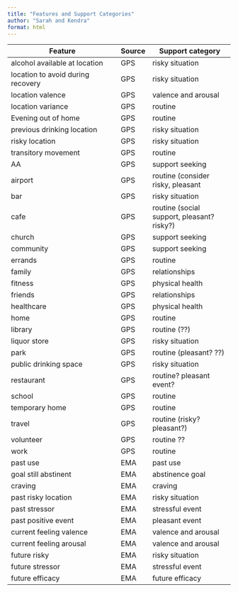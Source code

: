 ```yaml
---
title: "Features and Support Categories"
author: "Sarah and Kendra"
format: html
---
```


| Feature                           | Source | Support category         |
|-----------------------------------|--------|--------------------------|
| alcohol available at location     | GPS    | risky situation          |
| location to avoid during recovery | GPS    | risky situation          |
| location valence                  | GPS    | valence and arousal      |
| location variance                 | GPS    | routine                  |
| Evening out of home               | GPS    | routine                  |
| previous drinking location        | GPS    | risky situation          |
| risky location                    | GPS    | risky situation          |
| transitory movement               | GPS    | routine                  |
| AA                                | GPS    | support seeking          |
| airport                           | GPS    | routine (consider risky, pleasant |
| bar                               | GPS    | risky situation          |
| cafe                              | GPS    | routine (social support, pleasant? risky?)  |
| church                            | GPS    | support seeking          |
| community                         | GPS    | support seeking          |
| errands                           | GPS    | routine                  |
| family                            | GPS    | relationships            |
| fitness                           | GPS    | physical health          |
| friends                           | GPS    | relationships            |
| healthcare                        | GPS    | physical health          |
| home                              | GPS    | routine                  |
| library                           | GPS    | routine (??)             |
| liquor store                      | GPS    | risky situation          |
| park                              | GPS    | routine  (pleasant? ??)  |
| public drinking space             | GPS    | risky situation          |
| restaurant                        | GPS    | routine? pleasant event? |
| school                            | GPS    | routine                  |
| temporary home                    | GPS    | routine                  |
| travel                            | GPS    | routine (risky? pleasant?) |
| volunteer                         | GPS    | routine ??               |
| work                              | GPS    | routine                  |
| past use                          | EMA    | past use                 |
| goal still abstinent              | EMA    | abstinence goal          |
| craving                           | EMA    | craving                  |
| past risky location               | EMA    | risky situation          |
| past stressor                     | EMA    | stressful event          |
| past positive event               | EMA    | pleasant event           |
| current feeling valence           | EMA    | valence and arousal      |
| current feeling arousal           | EMA    | valence and arousal      |
| future risky                      | EMA    | risky situation          |
| future stressor                   | EMA    | stressful event          |
| future efficacy                   | EMA    | future efficacy          |
